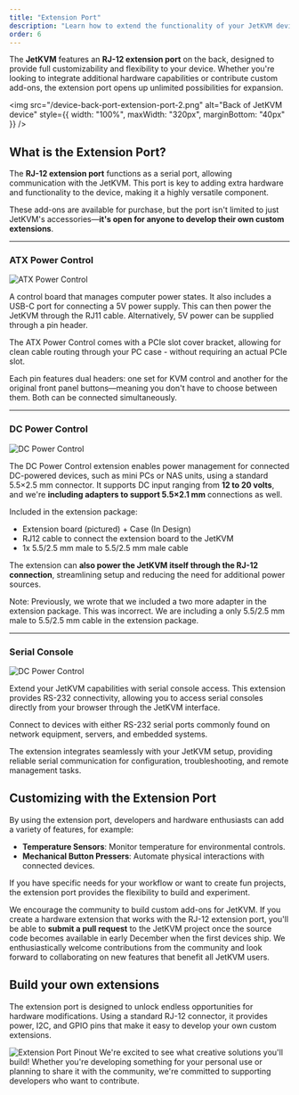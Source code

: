```yaml
---
title: "Extension Port"
description: "Learn how to extend the functionality of your JetKVM device through the customizable RJ-12 extension port."
order: 6
---
```


The **JetKVM** features an **RJ-12 extension port** on the back, designed to provide full customizability and flexibility to your device. Whether you're looking to integrate additional hardware capabilities or contribute custom add-ons, the extension port opens up unlimited possibilities for expansion.

<img
  src="/device-back-port-extension-port-2.png"
  alt="Back of JetKVM device"
  style={{ width: "100%", maxWidth: "320px", marginBottom: "40px" }}
/>

## What is the Extension Port?

The **RJ-12 extension port** functions as a serial port, allowing communication with the JetKVM. This port is key to adding extra hardware and functionality to the device, making it a highly versatile component.

These add-ons are available for purchase, but the port isn't limited to just JetKVM's accessories—**it's open for anyone to develop their own custom extensions**.

---

### ATX Power Control

<Card className="mb-2 inline-block max-w-[320px] overflow-hidden bg-slate-100">
  <img
    src="/atx_extension.png"
    alt="ATX Power Control"
    style={{
      margin: "0 auto",
    }}
  />
</Card>

A control board that manages computer power states. It also includes a USB-C port for connecting
a 5V power supply. This can then power the JetKVM through the RJ11 cable. Alternatively, 5V
power can be supplied through a pin header.

The ATX Power Control comes with a PCIe slot cover bracket, allowing for clean cable routing through your PC case - without requiring an actual PCIe slot.

Each pin features dual headers: one set for KVM control and another for the original front panel buttons—meaning you don't have to choose between them. Both can be connected simultaneously.

---

### DC Power Control

<Card className="mb-2 inline-block max-w-[320px] overflow-hidden bg-slate-100">
  <img
    src="/dc_extension_angle.png"
    alt="DC Power Control"
    style={{
      margin: "0 auto",
    }}
  />
</Card>

The DC Power Control extension enables power management for connected DC-powered devices, such as mini PCs or NAS units, using a standard 5.5×2.5 mm connector. It supports DC input ranging from **12 to 20 volts**, and we're **including adapters to support 5.5×2.1 mm** connections as well.

Included in the extension package:

- Extension board (pictured) + Case (In Design)
- RJ12 cable to connect the extension board to the JetKVM
- 1x 5.5/2.5 mm male to 5.5/2.5 mm male cable

The extension can **also power the JetKVM itself through the RJ-12 connection**, streamlining setup and reducing the need for additional power sources.

Note: Previously, we wrote that we included a two more adapter in the extension package. This was incorrect. We are including a only 5.5/2.5 mm male to 5.5/2.5 mm cable in the extension package.

---

### Serial Console

<Card className="mb-2 inline-block max-w-[320px] overflow-hidden bg-slate-100">
  <img
    src="/serial_extension.png"
    alt="DC Power Control"
    style={{
      margin: "0 auto",
    }}
  />
</Card>

Extend your JetKVM capabilities with serial console access. This extension provides RS-232 connectivity, allowing you to access serial consoles directly from your browser through the JetKVM interface.

Connect to devices with either RS-232 serial ports commonly found on network equipment, servers, and embedded systems.

The extension integrates seamlessly with your JetKVM setup, providing reliable serial communication for configuration, troubleshooting, and remote management tasks.

## Customizing with the Extension Port

By using the extension port, developers and hardware enthusiasts can add a variety of features, for example:

- **Temperature Sensors**: Monitor temperature for environmental controls.
- **Mechanical Button Pressers**: Automate physical interactions with connected devices.

If you have specific needs for your workflow or want to create fun projects, the extension port provides the flexibility to build and experiment.

We encourage the community to build custom add-ons for JetKVM.
If you create a hardware extension that works with the RJ-12 extension port, you'll be able to **submit a pull request** to the JetKVM project once the source code becomes available in early December when the first devices ship. We enthusiastically welcome contributions from the community and look forward to collaborating on new features that benefit all JetKVM users.

## Build your own extensions

The extension port is designed to unlock endless opportunities for hardware modifications. Using a standard RJ-12 connector, it provides power, I2C, and GPIO pins that make it easy to develop your own custom extensions.

<Card className="mb-2 inline-block max-w-[320px] overflow-hidden">
  <img
    src="/extension_port_pinout.png"
    alt="Extension Port Pinout"
    style={{ margin: "0 auto" }}
  />
</Card>
We're excited to see what creative solutions you'll build! Whether you're developing something
for your personal use or planning to share it with the community, we're committed to supporting
developers who want to contribute.
